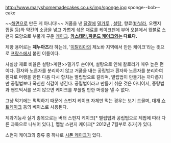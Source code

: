 http://www.maryshomemadecakes.co.uk/img/sponge.jpg
sponge--bob-- cake

~~[[해면]]으로 만든 게 아니다!~~
거품을 낸 [[달걀]]에 [[밀가루]] , [[설탕]], 향료([[바닐라]], 오렌지 껍질 등)와 약간의 소금을 넣고 가볍게 섞은 재료를 케이크팬에 부어 오븐에서 윗불로 스펀지 모양으로 부풀게 구운 [[케이크]]. '''[[카스테라]],[[파운드 케이크]]와는 다르다.'''

제빵 용어로는 '''제누아즈'''라 하는데, '[[이탈리아]]의 제노바 지역에서 만든 케이크'라는 뜻으로 [[프랑스]]에서 붙인 이름이다.

사실상 재료 비율은 설탕>계란>>밀가루 순이며, 설탕으로 인해 칼로리가 매우 높은 편이다. 흰자와 노른자를 분리하지 않고 거품을 내는 공립법과 흰자와 노른자를 분리하여 흰자로 머랭을 만든 다음 다시 합치는 별립법으로 갈리며, 별립법이 만들기는 까다롭지만 공립법보다 폭신한 식감이 생긴다. 공립법이라고 만들기 쉬운 것은 아니어서, 중탕법과 핸드믹서를 쓰지 않으면 케이크를 부풀릴 만한 머랭을 낼 수 없다.

그냥 먹기에는 퍽퍽하기 때문에 스펀지 케이크 자체만 먹는 경우는 보기 드물며, 대개 [[쇼트케이크]] 등의 베이스로 사용된다.

제과기능사 실기 종목으로는 버터 스펀지 케이크[* 별립법과 공립법으로 제법에 따라 다른 과목으로 나뉘어 있다.], 멥쌀 스펀지 케이크[* 2012년 7월부로 추가]가 있다.

스펀지 케이크의 종류 중 하나로 [[시폰 케이크]]가 있다.
